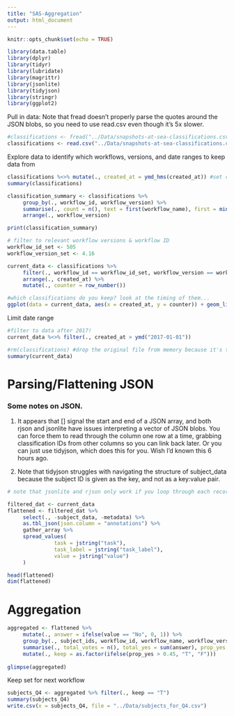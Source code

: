 ```yaml
---
title: "SAS-Aggregation"
output: html_document
---
```


```r
knitr::opts_chunk$set(echo = TRUE)

library(data.table)
library(dplyr)
library(tidyr)
library(lubridate)
library(magrittr)
library(jsonlite)
library(tidyjson)
library(stringr)
library(ggplot2)
```


Pull in data: Note that fread doesn't properly parse the quotes around the JSON blobs, so you need to use read.csv even though it's 5x slower.
```r
#classifications <- fread("../Data/snapshots-at-sea-classifications.csv", select = c(1:8, 12, 14))
classifications <- read.csv("../Data/snapshots-at-sea-classifications.csv", stringsAsFactors = F)
```


Explore data to identify which workflows, versions, and date ranges to keep data from
```r
classifications %<>% mutate(., created_at = ymd_hms(created_at)) #set created_at to a date field
summary(classifications)

classification_summary <- classifications %>% 
     group_by(., workflow_id, workflow_version) %>% 
     summarise(., count = n(), text = first(workflow_name), first = min(created_at), last = max(created_at)) %>% 
     arrange(., workflow_version)

print(classification_summary)

```

```r

# filter to relevant workflow versions & workflow ID
workflow_id_set <- 505
workflow_version_set <- 4.16

current_data <- classifications %>% 
     filter(., workflow_id == workflow_id_set, workflow_version == workflow_version_set) %>%
     arrange(., created_at) %>%
     mutate(., counter = row_number())

#which classifications do you keep? look at the timing of them...
ggplot(data = current_data, aes(x = created_at, y = counter)) + geom_line(aes())
```

Limit date range
```r
#filter to data after 2017!
current_data %<>% filter(., created_at > ymd("2017-01-01"))

#rm(classifications) #drop the original file from memory because it's too massive
summary(current_data)

```

# Parsing/Flattening JSON

### Some notes on JSON.

1. It appears that [] signal the start and end of a JSON array, and both rjson and jsonlite have issues interpreting a vector of JSON blobs. You can force them to read through the column one row at a time, grabbing classification IDs from other columns so you can link back later. Or you can just use tidyjson, which does this for you. Wish I'd known this 6 hours ago.

2. Note that tidyjson struggles with navigating the structure of subject_data because the subject ID is given as the key, and not as a key:value pair.

```r
# note that jsonlite and rjson only work if you loop through each record, because they are separate arrays. similarly, all JSON parsers have issues parsing the subject data because the subject ID is stored as the key itself, not a value in an ID:IDNumber key:value pairing.

filtered_dat <- current_data
flattened <- filtered_dat %>% 
     select(., -subject_data, -metadata) %>%
     as.tbl_json(json.column = "annotations") %>%
     gather_array %>%
     spread_values(
               task = jstring("task"),
               task_label = jstring("task_label"),
               value = jstring("value")
     )

head(flattened)
dim(flattened)
```

# Aggregation 
```r

aggregated <- flattened %>% 
     mutate(., answer = ifelse(value == "No", 0, 1)) %>%
     group_by(., subject_ids, workflow_id, workflow_name, workflow_version) %>%
     summarise(., total_votes = n(), total_yes = sum(answer), prop_yes = sum(answer)/n()) %>%
     mutate(., keep = as.factor(ifelse(prop_yes > 0.45, "T", "F")))
     
glimpse(aggregated)
```

Keep set for next workflow
```r
subjects_Q4 <- aggregated %>% filter(., keep == "T")
summary(subjects_Q4)
write.csv(x = subjects_Q4, file = "../Data/subjects_for_Q4.csv")
```
